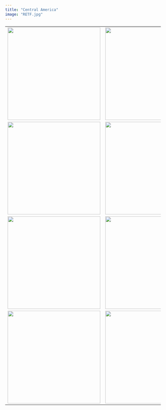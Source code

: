 ```yaml
---
title: "Central America"
image: "RETF.jpg"
---
```


|                                                                |                                    |                                   |                                   |
|------------------|------------------|------------------|------------------|
| ![](Sayers_SquirrelMonkey.jpg){width="300"}                    | ![](Sayers_BTTH8.jpg){width="300"} | ![](Sayers_SBAN.jpg){width="300"} | ![](RETF.jpg){width="300"}        |
| ![](CostaRica_ChristopherSayers_Flora:Fauna3.jpg){width="300"} | ![](_CS_9924.jpg){width="300"}     | ![](_CS_0686.jpg){width="300"}    | ![](Sayers_FBAR.jpg){width="300"} |
| ![](_CS_0661.jpg){width="300"}                                 | ![](_CS_0577.jpg){width="300"}     | ![](_CS_5630.jpg){width="300"}    | ![](_CS_8168.jpg){width="300"}    |
| ![](_CS_8751.jpg){width="300"}                                 | ![](_CS_8721.jpg){width="300"}     | ![](_CS_8755.jpg){width="300"}    | ![](_CS_8784.jpg){width="300"}    |
